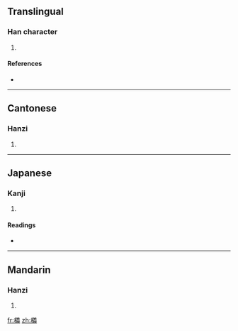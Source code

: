 ==Translingual==

===Han character===
{{Han char|rn=75|rad=木|as=13|sn=17|four=4895<sub>3</sub>|canj=木廿土戈 (DTGI)}}

# {{defn|Han|sort=木13}}

====References====
* {{Han ref|kx=0557.250|dkj=15690|dj=0947.020|hdz=21305.040|uh=6AA5|ud=27301|bh=ECF6|bd=60662}}

----

==Cantonese==

===Hanzi===
{{yue-hanzi|jyut=|y=ngai5}}

# {{defn|Cantonese|sort=木13}}

----

==Japanese==

===Kanji===
{{ja-kanji|grade=|rs=木13}}

# {{defn|Japanese|sort=木13}}

====Readings====
* {{ja-readings|on=[[ぎ]] (gi), [[が]] (ga)|kun=}}

----

==Mandarin==

===Hanzi===
{{cmn-hanzi|pin=[[yǐ]] ([[yi3]])|wg=i<sup>3</sup>}}

# {{defn|Mandarin|sort=木13}}

[[fr:檥]]
[[zh:檥]]